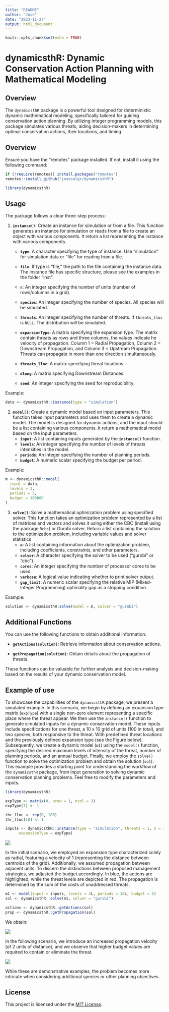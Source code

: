 ```yaml
---
title: "README"
author: "Jose"
date: "2023-11-27"
output: html_document
---
```


```r
knitr::opts_chunk$set(echo = TRUE)
```

# dynamicsthR: Dynamic Conservation Action Planning with Mathematical Modeling

## Overview

The `dynamicsthR` package is a powerful tool designed for deterministic dynamic mathematical modeling, specifically tailored for guiding conservation action planning. By utilizing integer programming models, this package simulates various threats, aiding decision-makers in determining optimal conservation actions, their locations, and timing.

## Overview

Ensure you have the "remotes" package installed. If not, install it using the following command:

``` r
if (!require(remotes)) install.packages("remotes")
remotes::install_github("josesalgr/dynamicsthR")

library(dynamicsthR)
```

## Usage

The package follows a clear three-step process:

1)  **`instance()`**: Create an instance for simulation or from a file. This function generates an instance for simulation or reads from a file to create an object with various components. It return a list representing the instance with various components.
    -   **`type`**: A character specifying the type of instance. Use "simulation" for simulation data or "file" for reading from a file.

    -   **`file`**: If type is "file," the path to the file containing the instance data. The instance file has specific structure, please see the examples in the folder "inst".

    -   **`n`**: An integer specifying the number of units (number of rows/columns in a grid).

    -   **`species`**: An integer specifying the number of species. All species will be simulated.

    -   **`threats`**: An integer specifying the number of threats. If `threats_lloc` is `NULL`. The distribution will be simulated.

    -   **`expansionType`**: A matrix specifying the expansion type. The matrix contain threats as rows and three columns, the values indicate he velocity of propagation. Column 1 = Radial Propagation, Column 2 = Downstream Propagation, and Column 3 = Upstream Propagation. Threats can propagate in more than one direction simultaneously.

    -   **`threats_lloc`**: A matrix specifying threat locations.

    -   **`dlong`**: A matrix specifying Downstream Distances.

    -   **`seed`**: An integer specifying the seed for reproducibility.

Example:

```r
data <- dynamicsthR::instance(type = "simulation")
```

2. **`model()`**: Create a dynamic model based on input parameters. This function takes input parameters and uses them to create a dynamic model. The model is designed for dynamic actions, and the input should be a list containing various components. It return a mathematical model based on the input parameters.
    -   **`input`**: A list containing inputs generated by the **`instance()`** function.
    -   **`levels`**: An integer specifying the number of levels of threats intensities in the model.
    -   **`periods`**: An integer specifying the number of planning periods.
    -   **`budget`**: A numeric scalar specifying the budget per period.

Example:

```r
m <- dynamicsthR::model(
  input = data,
  levels = 3,
  periods = 5,
  budget = 100000
)
```

3.  **`solve()`**: Solve a mathematical optimization problem using specified solver. This function takes an optimization problem represented by a list of matrices and vectors and solves it using either the CBC (install using the package `Rcbc`) or Gurobi solver. Return a list containing the solution to the optimization problem, including variable values and solver statistics
    -   **`a`**: A list containing information about the optimization problem, including coefficients, constraints, and other parameters.
    -   **`solver`**: A character specifying the solver to be used ("gurobi" or "cbc").
    -   **`cores`**: An integer specifying the number of processor cores to be used.
    -   **`verbose`**: A logical value indicating whether to print solver output.
    -   **`gap_limit`**: A numeric scalar specifying the relative MIP (Mixed-Integer Programming) optimality gap as a stopping condition.

Example:

```r
solution <- dynamicsthR:solve(model = m, solver = "gurobi")

```

## **Additional Functions**

You can use the following functions to obtain additional information:

-   **`getActions(solution)`**: Retrieve information about conservation actions.

-   **`getPropagation(solution)`**: Obtain details about the propagation of threats.

These functions can be valuable for further analysis and decision-making based on the results of your dynamic conservation model.

## **Example of use**

To showcase the capabilities of the `dynamicsthR` package, we present a simulated example. In this scenario, we begin by defining an expansion type matrix (`expType`) with a single non-zero element representing a specific place where the threat appear. We then use the `instance()` function to generate simulated inputs for a dynamic conservation model. These inputs include specifications for one threat, a 10 x 10 grid of units (100 in total), and two species, both responsive to the threat. With predefined threat locations and the previously defined expansion type (see the Figure below). Subsequently, we create a dynamic model (`m1`) using the `model()` function, specifying the desired maximum levels of intensity of the threat, number of planning periods, and an annual budget. Finally, we employ the `solve()` function to solve the optimization problem and obtain the solution (`sol`). This example provides a starting point for understanding the workflow of the `dynamicsthR` package, from input generation to solving dynamic conservation planning problems. Feel free to modify the parameters and inputs.

```r
library(dynamicsthR)

expType <- matrix(0, nrow = 1, ncol = 3)
expType[1] <- 1

thr_lloc <- rep(0, 100)
thr_lloc[10] <- 1

inputs <- dynamicsthR::instance(type = "simulation", threats = 1, n = 10, species = 2, threats_lloc = thr_lloc,
	  expansionType = expType)

```

![](Merged_document.png)

In the initial scenario, we employed an expansion type characterized solely as radial, featuring a velocity of 1 (representing the distance between centroids of the grid). Additionally, we assumed propagation between adjacent units. To discern the distinctions between proposed management strategies, we adjusted the budget accordingly. In blue, the actions are highlighted, while the threat levels are depicted in red. The propagation is determined by the sum of the costs of unaddressed threats.

```r
m1 <- model(input = inputs, levels = 4L, periods = 10L, budget = 6)
sol <- dynamicsthR::solve(m1, solver = "gurobi")

actions <- dynamicsthR::getActions(sol)
prop <- dynamicsthR::getPropagation(sol)
```
We obtain:

![](v1.gif)


In the following scenario, we introduce an increased propagation velocity (of 2 units of distance), and we observe that higher budget values are required to contain or eliminate the threat.

![](v2.gif)

While these are demonstrative examples, the problem becomes more intricate when considering additional species or other planning objectives.

## **License**

This project is licensed under the [MIT License](https://chat.openai.com/c/LICENSE.md).
